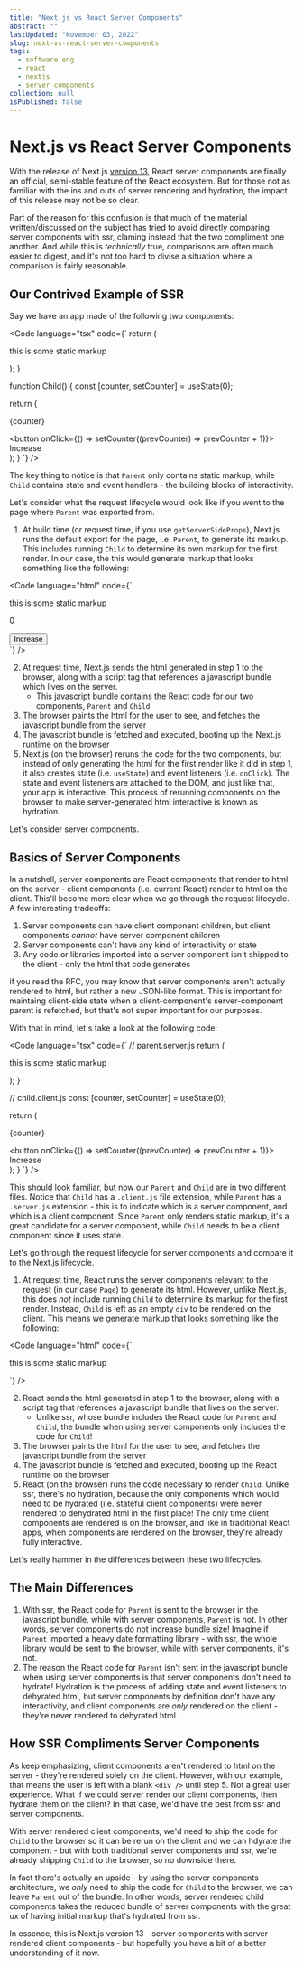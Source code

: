 ```yaml
---
title: "Next.js vs React Server Components"
abstract: ""
lastUpdated: "November 03, 2022"
slug: next-vs-react-server-components
tags:
  - software eng
  - react
  - nextjs
  - server components
collection: null
isPublished: false
---
```


# Next.js vs React Server Components

With the release of Next.js [version 13](https://nextjs.org/blog/next-13), React server components are finally an official, semi-stable feature of the React ecosystem. But for those not as familiar with the ins and outs of server rendering and hydration, the impact of this release may not be so clear. 

Part of the reason for this confusion is that much of the material written/discussed on the subject has tried to avoid directly comparing server components with ssr, claming instead that the two compliment one another. And while this is _technically_ true, comparisons are often much easier to digest, and it's not too hard to divise a situation where a comparison is fairly reasonable.

## Our Contrived Example of SSR

Say we have an app made of the following two components:

<Code language="tsx" code={`
  return (
    <div>
      <p>this is some static markup</p>
      <Child />
    </div>
  );
}

function Child() {
  const [counter, setCounter] = useState(0);

  return (
    <div>
      <p>{counter}</p>
      <button onClick={() => setCounter((prevCounter) => prevCounter + 1)}>
        Increase
      </button>
    </div>
  );
}
`} />

The key thing to notice is that `Parent` only contains static markup, while `Child` contains state and event handlers - the building blocks of interactivity. 

Let's consider what the request lifecycle would look like if you went to the page where `Parent` was exported from.

1. At build time (or request time, if you use `getServerSideProps`), Next.js runs the default export for the page, i.e. `Parent`, to generate its markup. This includes running `Child` to determine its own markup for the first render. In our case, the this would generate markup that looks something like the following:

<Code language="html" code={`
<div>
  <p>this is some static markup</p>
  <div>
    <p>0</p>
    <button>Increase</button>
  </div>
</div>
`} />

2. At request time, Next.js sends the html generated in step 1 to the browser, along with a script tag that references a javascript bundle which lives on the server.
    - This javascript bundle contains the React code for our two components, `Parent` and `Child`
3. The browser paints the html for the user to see, and fetches the javascript bundle from the server
4. The javascript bundle is fetched and executed, booting up the Next.js runtime on the browser
5. Next.js (on the browser) reruns the code for the two components, but instead of only generating the html for the first render like it did in step 1, it also creates state (i.e. `useState`) and event listeners (i.e. `onClick`). The state and event listeners are attached to the DOM, and just like that, your app is interactive. This process of rerunning components on the browser to make server-generated html interactive is known as hydration. 

Let's consider server components.

## Basics of Server Components

In a nutshell, server components are React components that render to html on the server - client components (i.e. current React) render to html on the client. This'll become more clear when we go through the request lifecycle. A few interesting tradeoffs:

1. Server components can have client component children, but client components _cannot_ have server component children
2. Server components can't have any kind of interactivity or state 
3. Any code or libraries imported into a server component isn't shipped to the client - only the html that code generates

<Aside>
if you read the RFC, you may know that server components aren't actually rendered to html, but rather a new JSON-like format. This is important for maintaing client-side state when a client-component's server-component parent is refetched, but that's not super important for our purposes.
</Aside>

With that in mind, let's take a look at the following code:

<Code language="tsx" code={`
// parent.server.js
  return (
    <div>
      <p>this is some static markup</p>
      <Child />
    </div>
  );
}

// child.client.js
  const [counter, setCounter] = useState(0);

  return (
    <div>
      <p>{counter}</p>
      <button onClick={() => setCounter((prevCounter) => prevCounter + 1)}>
        Increase
      </button>
    </div>
  );
}
`} />

This should look familiar, but now our `Parent` and `Child` are in two different files. Notice that `Child` has a `.client.js` file extension, while `Parent` has a `.server.js` extension - this is to indicate which is a server component, and which is a client component. Since `Parent` only renders static markup, it's a great candidate for a server component, while `Child` needs to be a client component since it uses state.

Let's go through the request lifecycle for server components and compare it to the Next.js lifecycle.

1. At request time, React runs the server components relevant to the request (in our case `Page`) to generate its html. However, unlike Next.js, this does _not_ include running `Child` to determine its markup for the first render. Instead, `Child` is left as an empty `div` to be rendered on the client. This means we generate markup that looks something like the following:

<Code language="html" code={`
<div>
  <p>this is some static markup</p>
  <div id="child"/>
</div>
`} />

2. React sends the html generated in step 1 to the browser, along with a script tag that references a javascript bundle that lives on the server.
    - Unlike ssr, whose bundle includes the React code for `Parent` and `Child`, the bundle when using server components only includes the code for `Child`!
3. The browser paints the html for the user to see, and fetches the javascript bundle from the server
4. The javascript bundle is fetched and executed, booting up the React runtime on the browser
5. React (on the browser) runs the code necessary to render `Child`. Unlike ssr, there's no hydration, because the only components which would need to be hydrated (i.e. stateful client components) were never rendered to dehydrated html in the first place! The only time client components are rendered is on the browser, and like in traditional React apps, when components are rendered on the browser, they're already fully interactive. 

Let's really hammer in the differences between these two lifecycles.

## The Main Differences

1. With ssr, the React code for `Parent` is sent to the browser in the javascript bundle, while with server components, `Parent` is not. In other words, server components do not increase bundle size! Imagine if `Parent` imported a heavy date formatting library - with ssr, the whole library would be sent to the browser, while with server components, it's not.
2. The reason the React code for `Parent` isn't sent in the javascript bundle when using server components is that server components don't need to hydrate! Hydration is the process of adding state and event listeners to dehyrated html, but server components by definition don't have any interactivity, and client components are _only_ rendered on the client - they're never rendered to dehyrated html.


## How SSR Compliments Server Components

As keep emphasizing, client components aren't rendered to html on the server - they're rendered solely on the client. However, with our example, that means the user is left with a blank `<div />` until step 5. Not a great user experience. What if we could server render our client components, then hydrate them on the client? In that case, we'd have the best from ssr and server components. 

With server rendered client components, we'd need to ship the code for `Child` to the browser so it can be rerun on the client and we can hdyrate the component - but with both traditional server components and ssr, we're already shipping `Child` to the browser, so no downside there. 

In fact there's actually an upside - by using the server components architecture, we _only_ need to ship the code for `Child` to the browser, we can leave `Parent` out of the bundle. In other words, server rendered child components takes the reduced bundle of server components with the great ux of having initial markup that's hydrated from ssr. 

In essence, this is Next.js version 13 - server components with server rendered client components - but hopefully you have a bit of a better understanding of it now. 
